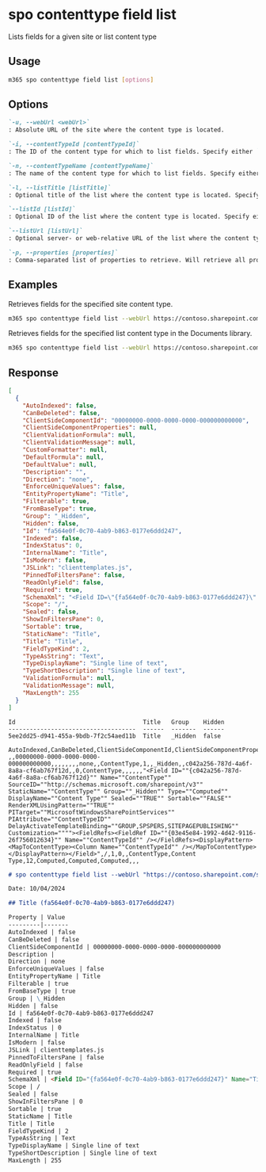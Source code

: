 
# spo contenttype field list

Lists fields for a given site or list content type

## Usage

```sh
m365 spo contenttype field list [options]
```

## Options

```md definition-list
`-u, --webUrl <webUrl>`
: Absolute URL of the site where the content type is located.  

`-i, --contentTypeId [contentTypeId]`  
: The ID of the content type for which to list fields. Specify either `contentTypeId` or `contentTypeName`.  

`-n, --contentTypeName [contentTypeName]`  
: The name of the content type for which to list fields. Specify either `contentTypeId` or `contentTypeName`.  

`-l, --listTitle [listTitle]`
: Optional title of the list where the content type is located. Specify either `listTitle`, `listId` or `listUrl`.

`--listId [listId]`
: Optional ID of the list where the content type is located. Specify either `listTitle`, `listId` or `listUrl`.

`--listUrl [listUrl]`
: Optional server- or web-relative URL of the list where the content type is located. Specify either `listTitle`, `listId` or `listUrl`.  

`-p, --properties [properties]`
: Comma-separated list of properties to retrieve. Will retrieve all properties if not specified.
```

<Global />

## Examples

Retrieves fields for the specified site content type.  

```sh
m365 spo contenttype field list --webUrl https://contoso.sharepoint.com/sites/contoso-sales --contentTypeId "0x01"
```

Retrieves fields for the specified list content type in the Documents library.  

```sh
m365 spo contenttype field list --webUrl https://contoso.sharepoint.com/sites/contoso-sales --contentTypeName "Document" --listTitle "Documents"
```

## Response

<Tabs>
  <TabItem value="JSON">

  ```json
  [
    {
      "AutoIndexed": false,
      "CanBeDeleted": false,
      "ClientSideComponentId": "00000000-0000-0000-0000-000000000000",
      "ClientSideComponentProperties": null,
      "ClientValidationFormula": null,
      "ClientValidationMessage": null,
      "CustomFormatter": null,
      "DefaultFormula": null,
      "DefaultValue": null,
      "Description": "",
      "Direction": "none",
      "EnforceUniqueValues": false,
      "EntityPropertyName": "Title",
      "Filterable": true,
      "FromBaseType": true,
      "Group": "_Hidden",
      "Hidden": false,
      "Id": "fa564e0f-0c70-4ab9-b863-0177e6ddd247",
      "Indexed": false,
      "IndexStatus": 0,
      "InternalName": "Title",
      "IsModern": false,
      "JSLink": "clienttemplates.js",
      "PinnedToFiltersPane": false,
      "ReadOnlyField": false,
      "Required": true,
      "SchemaXml": "<Field ID=\"{fa564e0f-0c70-4ab9-b863-0177e6ddd247}\" Name=\"Title\" SourceID=\"http://schemas.microsoft.com/sharepoint/v3\" StaticName=\"Title\" Group=\"_Hidden\" Type=\"Text\" DisplayName=\"Title\" Required=\"TRUE\" FromBaseType=\"TRUE\" DelayActivateTemplateBinding=\"GROUP,SPSPERS,SITEPAGEPUBLISHING\" Customization=\"\" ShowInNewForm=\"TRUE\" ShowInEditForm=\"TRUE\"></Field>",
      "Scope": "/",
      "Sealed": false,
      "ShowInFiltersPane": 0,
      "Sortable": true,
      "StaticName": "Title",
      "Title": "Title",
      "FieldTypeKind": 2,
      "TypeAsString": "Text",
      "TypeDisplayName": "Single line of text",
      "TypeShortDescription": "Single line of text",
      "ValidationFormula": null,
      "ValidationMessage": null,
      "MaxLength": 255
    }
  ]
  ```

  </TabItem>
  <TabItem value="Text">

  ```text
  Id                                    Title   Group    Hidden
  ------------------------------------  ------  -------  ------
  5ee2dd25-d941-455a-9bdb-7f2c54aed11b  Title   _Hidden  false
  ```

  </TabItem>
  <TabItem value="CSV">

  ```csv
  AutoIndexed,CanBeDeleted,ClientSideComponentId,ClientSideComponentProperties,ClientValidationFormula,ClientValidationMessage,CustomFormatter,DefaultFormula,DefaultValue,Description,Direction,EnforceUniqueValues,EntityPropertyName,Filterable,FromBaseType,Group,Hidden,Id,Indexed,IndexStatus,InternalName,IsModern,JSLink,PinnedToFiltersPane,ReadOnlyField,Required,SchemaXml,Scope,Sealed,ShowInFiltersPane,Sortable,StaticName,Title,FieldTypeKind,TypeAsString,TypeDisplayName,TypeShortDescription,ValidationFormula,ValidationMessage,EnableLookup
  ,,00000000-0000-0000-0000-000000000000,,,,,,,,none,,ContentType,1,,_Hidden,,c042a256-787d-4a6f-8a8a-cf6ab767f12d,,0,ContentType,,,,,,"<Field ID=""{c042a256-787d-4a6f-8a8a-cf6ab767f12d}"" Name=""ContentType"" SourceID=""http://schemas.microsoft.com/sharepoint/v3"" StaticName=""ContentType"" Group=""_Hidden"" Type=""Computed"" DisplayName=""Content Type"" Sealed=""TRUE"" Sortable=""FALSE"" RenderXMLUsingPattern=""TRUE"" PITarget=""MicrosoftWindowsSharePointServices"" PIAttribute=""ContentTypeID"" DelayActivateTemplateBinding=""GROUP,SPSPERS,SITEPAGEPUBLISHING"" Customization=""""><FieldRefs><FieldRef ID=""{03e45e84-1992-4d42-9116-26f756012634}"" Name=""ContentTypeId"" /></FieldRefs><DisplayPattern><MapToContentType><Column Name=""ContentTypeId"" /></MapToContentType></DisplayPattern></Field>",/,1,0,,ContentType,Content Type,12,Computed,Computed,Computed,,,
  ```

  </TabItem>
  <TabItem value="Markdown">

  ```md
  # spo contenttype field list --webUrl "https://contoso.sharepoint.com/sites/contoso-sales" --contentTypeId "0x01"

  Date: 10/04/2024

  ## Title (fa564e0f-0c70-4ab9-b863-0177e6ddd247)

  Property | Value
  ---------|-------
  AutoIndexed | false
  CanBeDeleted | false
  ClientSideComponentId | 00000000-0000-0000-0000-000000000000
  Description |
  Direction | none
  EnforceUniqueValues | false
  EntityPropertyName | Title
  Filterable | true
  FromBaseType | true
  Group | \_Hidden
  Hidden | false
  Id | fa564e0f-0c70-4ab9-b863-0177e6ddd247
  Indexed | false
  IndexStatus | 0
  InternalName | Title
  IsModern | false
  JSLink | clienttemplates.js
  PinnedToFiltersPane | false
  ReadOnlyField | false
  Required | true
  SchemaXml | <Field ID="{fa564e0f-0c70-4ab9-b863-0177e6ddd247}" Name="Title" SourceID="http://schemas.microsoft.com/sharepoint/v3" StaticName="Title" Group="\_Hidden" Type="Text" DisplayName="Title" Required="TRUE" FromBaseType="TRUE" DelayActivateTemplateBinding="GROUP,SPSPERS,SITEPAGEPUBLISHING" Customization="" ShowInNewForm="TRUE" ShowInEditForm="TRUE"></Field>
  Scope | /
  Sealed | false
  ShowInFiltersPane | 0
  Sortable | true
  StaticName | Title
  Title | Title
  FieldTypeKind | 2
  TypeAsString | Text
  TypeDisplayName | Single line of text
  TypeShortDescription | Single line of text
  MaxLength | 255
  ```

  </TabItem>
</Tabs>
